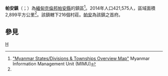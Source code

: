 {{Infobox settlement
|name = 帕安鎮
|native_name = {{lang|my|ဘားအံမြို့နယ်}}
|settlement_type = [[帕安縣|帕安縣]]鎮區
|image_skyline = 
|image_map = 
|mapsize = 150px
|map_caption = 
|pushpin_label_position = bottom
|pushpin_map = Burma
|pushpin_map_caption = 帕安鎮在緬甸的位置
|seat = [[帕安|帕安]]
|seat_type = 首府
|subdivision_type = 國家
|subdivision_name = {{flag|Burma}}
|subdivision_type1 = [[缅甸行政区划|省]]
|subdivision_name1 = [[克倫邦|克倫邦]]
|subdivision_type2 = [[縣_(緬甸)|縣]]
|subdivision_name2 = [[帕安縣|帕安縣]]
|area_total_km2 = 2,899.0
|population_footnotes =<ref name="citypopulation">[http://www.citypopulation.de/php/myanmar-admin.php MYANMAR: Administrative Division]. Citypopulation. 2015-12-09</ref>
|population = 421,575
|population_as_of = 2014
|population_density_km2 = 145.42
|coordinates_display = inline,title
|coordinates_region = MM
|latNS = N
|latd = 16
|latm = 53
|lats = 00
|longEW = E
|longd = 97
|longm = 38
|longs = 00
|elevation_ft = 
|elevation_m = 
|timezone = [[Myanmar_Standard_Time|MST]]
|utc_offset = +6:30
|website =
}}

'''帕安鎮'''（{{lang-my|ဘားအံမြို့နယ်}}；{{lang-en|Hpa-an Township}}）為[[緬甸|緬甸]][[克倫邦|克倫邦]][[帕安縣|帕安縣]]的鎮區<ref name="MIMU001">[http://www.burmalibrary.org/docs6/MIMU001_A3_SD%20&%20Township%20Overview.pdf "Myanmar States/Divisions & Townships Overview Map"] {{webarchive|url=https://web.archive.org/web/20101203160828/http://www.burmalibrary.org/docs6/MIMU001_A3_SD%20%26%20Township%20Overview.pdf |date=2010-12-03 }} Myanmar Information Management Unit (MIMU)</ref>。2014年人口421,575人，區域面積2,899平方公里<ref name=citypopulation/>。該鎮轄下216個村莊。[[帕安|帕安]]為該鎮之首府。

==參見==
{{Reflist}}

{{克倫邦行政區劃|state=collapsed}}

[[Category:克倫邦鎮區|H]]

{{Burma-geo-stub}}